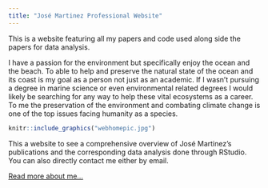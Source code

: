 ```yaml
---
title: "José Martinez Professional Website"
---
```


This is a website featuring all my papers and code used along side the papers for data analysis.

I have a passion for the environment but specifically enjoy the ocean and the beach. To able to help and preserve the natural state of the ocean and its coast is my goal as a person not just as an academic. If I wasn't pursuing a degree in marine science or even environmental related degrees I would likely be searching for any way to help these vital ecosystems as a career. To me the preservation of the environment and combating climate change is one of the top issues facing humanity as a species.



```r
knitr::include_graphics("webhomepic.jpg")
```

This a website to see a comprehensive overview of José Martinez's publications and the corresponding data analysis done through RStudio. You can also directly contact me either by email.

[Read more about me...](about.html)
